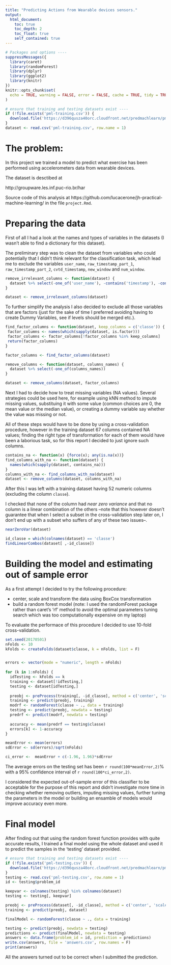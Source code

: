 ```yaml
---
title: "Predicting Actions from Wearable devices sensors."
output: 
  html_document:
    toc: true
    toc_depth: 2
    toc_float: true
    self_contained: true
---
```


```r
# Packages and options ----
suppressMessages({
  library(caret)
  library(randomForest)
  library(dplyr)
  library(ggplot2)
  library(knitr)
})
knitr::opts_chunk$set(
  echo = TRUE, warning = FALSE, error = FALSE, cache = TRUE, tidy = TRUE
)

# ensure that training and testing datasets exist ----
if (!file.exists('pml-training.csv')) {
  download.file('https://d396qusza40orc.cloudfront.net/predmachlearn/pml-training.csv', 'pml-training.csv', method = 'curl')
}
dataset <- read.csv('pml-training.csv', row.name = 1)
```

# The problem:

In this project we trained a model to predict what exercise has been performed using accelerometers data from wearable devices.

The dataset is desctibed at

http://groupware.les.inf.puc-rio.br/har

Source code of this analysis at https://github.com/lucacerone/jh-practical-machine-learning/ in the file `project.Rmd`.


# Preparing the data

First of all I had a look at the names and types of variables in the datasets
(I wasn't able to find a dictionary for this dataset).

The preliminary step was to clean the dataset from variables who could potentially that I didn't think relevant for the classification task, which lead me to exclude the variables `user_name`, `raw_timestamp_part_1`, `raw_timestamp_part_2`,
`cvtd_timestamp`, `new_window` and `num_window`.

```r
remove_irrelevant_columns <- function(dataset) {
  dataset %>% select(-one_of('user_name'), -contains('timestamp'), -contains('window'))
}

dataset <- remove_irrelevant_columns(dataset)
```

To further simplify the analysis I also decided to exclude all those variables
that are factors (just for the sake of time I preferred avoiding having
to create Dummy Variables, see if levels should be merged etc.).

```r
find_factor_columns <- function(dataset, keep_columns = c('classe')) {
 factor_columns <- names(which(sapply(dataset, is.factor)))
 factor_columns <- factor_columns[!factor_columns %in% keep_columns]
 return(factor_columns)
}

factor_columns <- find_factor_columns(dataset)

remove_columns <- function(dataset, columns_names) {
  dataset %>% select(-one_of(columns_names))
}

dataset <- remove_columns(dataset, factor_columns)
```

Next I had to decide how to treat missing variables (NA values).
Several strategies could be used here, for example using kNN method to impute missing values,
substituing it with some value (common choices are 0, the mean value or the median value),
or creating a dummy variable say whether the value was missing or not.

All of these steps would have to be done by using a cross-validation procedure, 
however in the training dataset 67 columns contained NA values; finding the right type
of transformation for each of them would have been a laborious task, so for this report
I decided to just ignore such columns.

```r
contains_na <- function(x) {force(x); any(is.na(x))}
find_columns_with_na <- function(dataset) {
  names(which(sapply(dataset, contains_na)))
}
columns_with_na <- find_columns_with_na(dataset)
dataset <- remove_columns(dataset, columns_with_na)
```

After this I was left with a training dataset having 52 numeric columns (excluding the column `classe`).

I checked that none of the column had *near zero variance* and that no column is a linear combination of the others --note that this however doesn't guarantee that when I select a subset in the cross-validation step later on, I don't end up with a subset who suffers
of any of these two issues--.

```r
nearZeroVar(dataset)

id_classe = which(colnames(dataset) == 'classe')
findLinearCombos(dataset[ ,-id_classe])
```

# Building the model and estimating out of sample error

As a first attempt I decided to try the following procedure:

- center, scale and transform the data using BoxCox transformation
- build a random forest model (note: I used the randomForest package rather than caret's 'rf' method
to avoid the optimal parameters tuning search which was too computationally expensive on my laptop)

To evaluate the performace of this procedure I decided to use 10-fold cross-validation.

```r
set.seed(20170501)
nFolds <- 10
kFolds <- createFolds(dataset$classe, k = nFolds, list = F)


errors <- vector(mode = "numeric", length = nFolds)
  
for (k in 1:nFolds) {
  idTesting <- kFolds == k
  training <- dataset[!idTesting,]
  testing <- dataset[idTesting,]
  
  preobj <- preProcess(training[, -id_classe], method = c('center', 'scale', 'BoxCox'))
  training <- predict(preobj, training)
  modrf <- randomForest(classe ~ ., data = training)
  testing <- predict(preobj, newdata = testing)
  predrf <- predict(modrf, newdata = testing)
  
  accuracy <- mean(predrf == testing$classe)
  errors[k] <- 1-accuracy
}

meanError <- mean(errors)
sdError <- sd(errors)/sqrt(nFolds)

ci_error <-  meanError + c(-1.96, 1.96)*sdError
```

The average errors on the testing set has been `r round(100*meanError,2)`% with a 95% confidence interval of `r round(100*ci_error,2)`. 

I considered the expected out-of-sample error of this classifier to be acceptable for the purpose of this report and didn't
investigate more time in checking whether removing outliers, imputing missing values, further tuning the parameters in the model 
or building an ensamble of models would improve accuracy even more.

# Final model

After finding out that using the random forest function provides with quite accurate results, I trained a final model using the whole
dataset and used it to predict the samples in the 'testing' dataset provided.

```r
# ensure that training and testing datasets exist ----
if (!file.exists('pml-testing.csv')) {
  download.file('https://d396qusza40orc.cloudfront.net/predmachlearn/pml-testing.csv', 'pml-testing.csv', method = 'curl')
}
testing <- read.csv('pml-testing.csv', row.name = 1)
id <- testing$problem_id

keepvar <- colnames(testing) %in% colnames(dataset)
testing <- testing[, keepvar]

preobj <- preProcess(dataset[, -id_classe], method = c('center', 'scale', 'BoxCox'))
training <- predict(preobj, dataset)

finalModel <- randomForest(classe ~ ., data = training)

testing <- predict(preobj, newdata = testing)
predictions <- predict(finalModel, newdata = testing)
answers <- data.frame(problem_id = id, prediction = predictions)
write.csv(answers, file = 'answers.csv', row.names = F)
print(answers)
```

All the answers turned out to be correct when I submitted the prediction.
